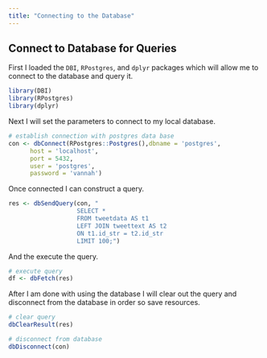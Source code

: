 ```yaml
---
title: "Connecting to the Database"
---
```


## Connect to Database for Queries

First I loaded the `DBI`, `RPostgres`, and `dplyr` packages which will allow me to connect to the database and query it.

```r
library(DBI)
library(RPostgres)
library(dplyr)
```

Next I will set the parameters to connect to my local database.

```r
# establish connection with postgres data base
con <- dbConnect(RPostgres::Postgres(),dbname = 'postgres',
      host = 'localhost',
      port = 5432,
      user = 'postgres',
      password = 'vannah') 

```

Once connected I can construct a query.

```r
res <- dbSendQuery(con, "
                   SELECT *
                   FROM tweetdata AS t1
                   LEFT JOIN tweettext AS t2
                   ON t1.id_str = t2.id_str
                   LIMIT 100;")

```

And the execute the query.

```r
# execute query
df <- dbFetch(res)
```

After I am done with using the database I will clear out the query and disconnect from the database in order so save resources.

```r
# clear query
dbClearResult(res)

# disconnect from database
dbDisconnect(con)
```
